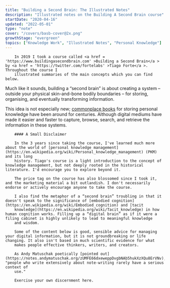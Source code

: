 ```yaml
---
title: "Building a Second Brain: The Illustrated Notes"
description: "Illustrated notes on the Building A Second Brain course"
startDate: "2020-04-16"
updated: "2022-05-01"
type: "note"
cover: "/covers/basb-cover@2x.png"
growthStage: "evergreen"
topics: ["Knowledge Work", "Illustrated Notes", "Personal Knowledge"]
---
```


<IntroParagraph >

		In 2019 I took a course called <a href = 'https://www.buildingasecondbrain.com' >Building a Second Brain</a > by <a href = 'https://twitter.com/fortelabs' >Tiago Forte</a >. Throughout the course I
		illustrated summaries of the main concepts which you can find below.

</IntroParagraph >

Much like it sounds, building a “second brain” is about creating a system – outside your physical skin-and-bone bodily boundaries – for storing, organising, and eventually transforming information.

This idea is not especially new; [commonplace books](https://en.wikipedia.org/wiki/Commonplace_book) for storing personal knowledge have been around for centuries. Although digital mediums have made it easier and faster to capture, browse, search, and retrieve the information in these systems.

<SimpleCard alignLeft >

		#### A Small Disclaimer

		In the 3 years since taking the course, I've learned much more about the world of [personal knowledge management](https://en.wikipedia.org/wiki/Personal_knowledge_management) (PKM) and its long
		history. Tiago's course is a light introduction to the concept of knowledge management, but not deeply rooted in the historical literature. I'd encourage you to explore beyond it.

		The price tag on the course has also blossomed since I took it, and the marketing material a bit outlandish. I don't necessarily endorse or actively encourage anyone to take the course.

		I also find the metaphor of a “second brain” troubling in that it doesn't speak to the significance of [embodied cognition](https://en.wikipedia.org/wiki/Embodied_cognition) and [tacit
		knowledge](https://en.wikipedia.org/wiki/Tacit_knowledge) in how human cognition works. Filling up a “digital brain” as if it were a filing cabinet is highly unlikely to lead to meaningful knowledge
		and wisdom.

		Some of the content below is good, sensible advice for managing your digital information, but it is not groundbreaking or life changing. It also isn't based in much scientific evidence for what
		makes people effective thinkers, writers, and creators.

		As Andy Matuschak poetically [pointed out](https://notes.andymatuschak.org/zUMFE66dxeweppDvgbNAb5hukXzXQu8ErVNv), "people who write extensively about note-writing rarely have a serious context of
		use."

		Exercise your own discernment here.

</SimpleCard >

<BasicImage
		width = "1100px"
		src = "https://res.cloudinary.com/dg3gyk0gu/image/upload/c_scale,f_auto,q_auto:best,w_1100/v1586173192/maggieappleton.com/basb/Basb1-4_2x.jpg"
		alt = "Building a second brain (BASB) illustrated notes on the PARA system of organising content projects, areas, resources, and archives"
/>

<BasicImage
		width = "1100px"
		src = "https://res.cloudinary.com/dg3gyk0gu/image/upload/c_scale,f_auto,q_auto:best,w_1100/v1586173190/maggieappleton.com/basb/Basb1-2_2x.jpg"
		alt = "BASB sketchnotes on putting projects in priority order and defining the desired outcome"
/>

<BasicImage
		width = "1100px"
		src = "https://res.cloudinary.com/dg3gyk0gu/image/upload/c_scale,f_auto,q_auto:best,w_1100/v1586173188/maggieappleton.com/basb/Basb1-1_2x.jpg"
		alt = "BASB sketchnotes on wiping the slate clean and setting up PARA as a folder structure"
/>

<BasicImage
		width = "1100px"
		src = "https://res.cloudinary.com/dg3gyk0gu/image/upload/c_scale,f_auto,q_auto:best,w_1100/v1586173189/maggieappleton.com/basb/Basb1-3_2x.jpg"
		alt = "BASB sketchnotes on creating metaplans before you start your project"
/>

<BasicImage
		width = "1100px"
		src = "https://res.cloudinary.com/dg3gyk0gu/image/upload/c_scale,f_auto,q_auto:best,w_1100/v1586173064/maggieappleton.com/basb/Basb2-1_2x.jpg"
		alt = "BASB sketchnotes on digital cognition and building a personal knowledge base"
/>

<BasicImage
		width = "1100px"
		src = "https://res.cloudinary.com/dg3gyk0gu/image/upload/c_scale,f_auto,q_auto:best,w_1100/v1586173065/maggieappleton.com/basb/Basb2-2_2x.jpg"
		alt = "BASB sketchnotes on your notes being unpolished, personal, open-ended, and diverse"
/>

<BasicImage
		width = "1100px"
		src = "https://res.cloudinary.com/dg3gyk0gu/image/upload/c_scale,f_auto,q_auto:best,w_1100/v1586173061/maggieappleton.com/basb/Basb2-3_2x.jpg"
		alt = "BASB sketchnotes on considering 12 favourite problems to focus on"
/>

<BasicImage
		width = "1100px"
		src = "https://res.cloudinary.com/dg3gyk0gu/image/upload/c_scale,f_auto,q_auto:best,w_1100/v1586172896/maggieappleton.com/basb/Basb3-1_2x.jpg"
		alt = "BASB sketchnotes on balancing discoverability with understanding in your notes"
/>

<BasicImage
		width = "1100px"
		src = "https://res.cloudinary.com/dg3gyk0gu/image/upload/c_scale,f_auto,q_auto:best,w_1100/v1586172898/maggieappleton.com/basb/Basb3-2_2x.jpg"
		alt = "BASB sketchnotes on putting your notes through 5 layers of progressive summarisation"
/>

<BasicImage
		width = "1100px"
		src = "https://res.cloudinary.com/dg3gyk0gu/image/upload/c_scale,f_auto,q_auto:best,w_1100/v1586172894/maggieappleton.com/basb/Basb3-3_2x.jpg"
		alt = "BASB sketchnotes on focusing on what resonates when summarising your notes"
/>

<BasicImage
		width = "1100px"
		src = "https://res.cloudinary.com/dg3gyk0gu/image/upload/c_scale,f_auto,q_auto:best,w_1100/v1586172982/maggieappleton.com/basb/Basb4-1_2x.jpg"
		alt = "BASB sketchnotes on thinking of return on attention like ROI"
/>

<BasicImage
		width = "1100px"
		src = "https://res.cloudinary.com/dg3gyk0gu/image/upload/c_scale,f_auto,q_auto:best,w_1100/v1586172879/maggieappleton.com/basb/Basb4-2_2x.jpg"
		alt = "BASB sketchnotes on flow state as the pinnacle of experience, learning, and performance. As well as the biochemistry of flow state."
/>

<BasicImage
		width = "1100px"
		src = "https://res.cloudinary.com/dg3gyk0gu/image/upload/c_scale,f_auto,q_auto:best,w_1100/v1586172878/maggieappleton.com/basb/Basb4-3_2x.jpg"
		alt = "BASB sketchnotes on solving the interruptability of flow with placeholding and breaking work down into smaller packets"
/>

<BasicImage
		width = "1100px"
		src = "https://res.cloudinary.com/dg3gyk0gu/image/upload/c_scale,f_auto,q_auto:best,w_1100/v1586172879/maggieappleton.com/basb/Basb4-4_2x.jpg"
		alt = "BASB sketchnotes on wrestling with knowledge by interacting with it in meanginful ways"
/>

<BasicImage
		width = "1100px"
		src = "https://res.cloudinary.com/dg3gyk0gu/image/upload/c_scale,f_auto,q_auto:best,w_1100/v1586172864/maggieappleton.com/basb/Basb5-1_2x.jpg"
		alt = "Just in time project management helps us balance our workflow between capture and delivery."
/>

<BasicImage
		width = "1100px"
		src = "https://res.cloudinary.com/dg3gyk0gu/image/upload/c_scale,f_auto,q_auto:best,w_1100/v1586172865/maggieappleton.com/basb/Basb5-2_2x.jpg"
		alt = "Your orderly system of notes is like mise en place – everything in its place"
/>

<BasicImage
		width = "1100px"
		src = "https://res.cloudinary.com/dg3gyk0gu/image/upload/c_scale,f_auto,q_auto:best,w_1100/v1586172873/maggieappleton.com/basb/Basb5-4_2x.jpg"
		alt = "We need flexible strategies, not static workflows. We diagnose the problem, form a guiding policy to tackle it, and write an action plan to implement it."
/>

<BasicImage
		width = "1100px"
		src = "https://res.cloudinary.com/dg3gyk0gu/image/upload/c_scale,f_auto,q_auto:best,w_1100/v1586172866/maggieappleton.com/basb/Basb5-3_2x.jpg"
		alt = "Some workflow strategies we can use include context switching, changing the form of our notes, and adding color commentary through annotations and highlights."
/>
